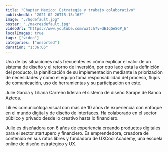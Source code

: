 ```yaml
---
title: "Chapter Mexico: Estrategia y trabajo colaborativo"
publishedAt: "2021-02-26T15:15:16Z"
image: "./hqdefault.jpg"
poster: "./maxresdefault.jpg"
videoUrl: "https://www.youtube.com/watch?v=dEIqGeSGP_E"
localImages: true
tags: ["video"]
categories: ["unsorted"]
duration: "1:36:05"
---
```

Una de las situaciones más frecuentes es cómo explicar el valor de un sistema de diseño y el retorno de inversión, por otro lado está la definición del producto, la planificación de su implementación mediante la priorización de necesidades y cómo el equipo toma responsabilidad del proceso, flujos de comunicación, uso de herramientas y su participación en este.

Julie García y Liliana Carreño lideran el sistema de diseño Sarape de Banco Azteca.

Lili es comunicóloga visual con más de 10 años de experiencia con enfoque en el mundo digital y de diseño de interfaces. Ha colaborado en el sector público y privado desde lo creativo hasta lo financiero.

Julie es diseñadora con 6 años de experiencia creando productos digitales para el sector startupero y financiero. Es emprendedora, creadora de contenido en sus ratos libres y fundadora de UXCool Academy, una escuela online de diseño estratégico y UX.
